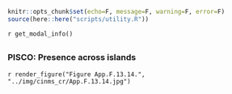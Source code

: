 ```r
knitr::opts_chunk$set(echo=F, message=F, warning=F, error=F)
source(here::here("scripts/utility.R"))
```

`r get_modal_info()`

## {.tabset}

### PISCO: Presence across islands

`r render_figure("Figure App.F.13.14.", "../img/cinms_cr/App.F.13.14.jpg")`





 